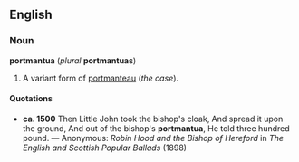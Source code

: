 ==English==
===Noun===
'''portmantua''' (''plural'' '''portmantuas''')

#A variant form of [[portmanteau]] (''the case'').

====Quotations====
* '''ca. 1500''' Then Little John took the bishop's cloak, And spread it upon the ground, And out of the bishop's '''portmantua''', He told three hundred pound. &mdash; Anonymous: ''Robin Hood and the Bishop of Hereford'' in ''The English and Scottish Popular Ballads'' (1898)

<!--Note - put translations, synonyms, etc, under "portmanteau".-->